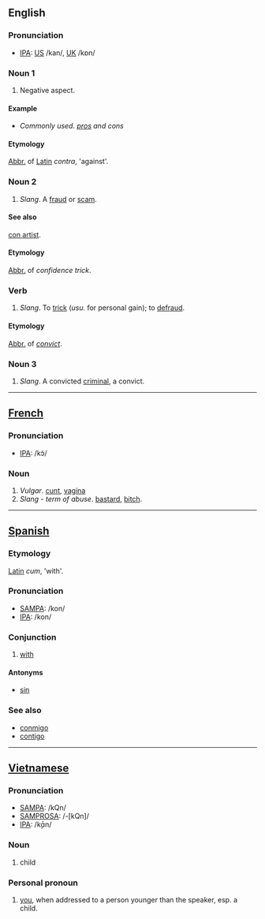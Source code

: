 == English ==

=== Pronunciation ===
*[[International Phonetic Alphabet|IPA]]: [[w:American English|US]] /kan/, [[w:British English|UK]] /kɒn/

=== Noun 1 ===
#Negative aspect.

==== Example ====
*''Commonly used.'' ''[[pro]]s and cons''

==== Etymology ====
[[Abbreviation|Abbr.]] of [[Latin]] ''contra'', 'against'.

=== Noun 2 ===
#''Slang''. A [[fraud]] or [[scam]].

==== See also ====
[[con artist]].

==== Etymology ====
[[Abbreviation|Abbr.]] of ''confidence trick''.

=== Verb ===
#''Slang''. To [[trick]] (''usu.'' for personal gain); to [[defraud]].

==== Etymology ====
[[Abbreviation|Abbr.]] of ''[[convict]]''.

=== Noun 3 ===
#''Slang''. A convicted [[criminal]], a convict.

----

== [[French]] ==

=== Pronunciation ===
*[[International Phonetic Alphabet|IPA]]: /kɔ̃/

=== Noun ===
#''Vulgar''. [[cunt]], [[vagina]]
#''Slang'' - ''term of abuse''. [[bastard]], [[bitch]].

----

== [[Spanish]] ==

=== Etymology ===
[[Latin]] ''cum'', 'with'.

=== Pronunciation ===
*[[SAMPA]]: /kon/
*[[International Phonetic Alphabet|IPA]]: /kon/

=== Conjunction ===
#[[with]]

==== Antonyms ====
*[[sin]]

=== See also ===
*[[conmigo]]
*[[contigo]]

----

== [[Vietnamese]] ==

=== Pronunciation ===
*[[SAMPA]]: /kQn/
*[[SAMPROSA]]: /-[kQn]/
*[[International Phonetic Alphabet|IPA]]: /k̬ɑ̄n/

=== Noun ===
#child

=== Personal pronoun ===
#[[you]], when addressed to a person younger than the speaker, esp. a child.